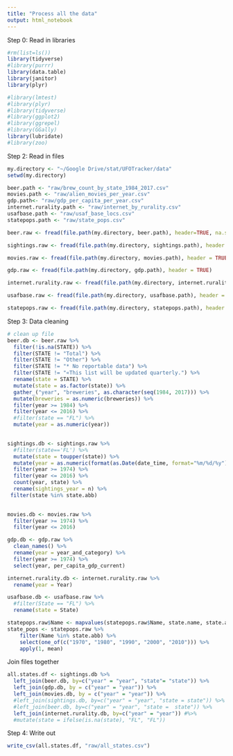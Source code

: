 ```yaml
---
title: "Process all the data"
output: html_notebook
---
```


Step 0: Read in libraries 

```r
#rm(list=ls())
library(tidyverse)
#library(purrr)
library(data.table)
library(janitor)
library(plyr)

#library(lmtest)
#library(plyr)
#library(tidyverse)
#library(ggplot2)
#library(ggrepel)
#library(GGally)
library(lubridate)
#library(zoo)
```


Step 2: Read in files
```r
my.directory <- "~/Google Drive/stat/UFOTracker/data"
setwd(my.directory)

beer.path <- "raw/brew_count_by_state_1984_2017.csv"
movies.path <- "raw/alien_movies_per_year.csv"
gdp.path<- "raw/gdp_per_capita_per_year.csv"
internet.rurality.path <- "raw/internet_by_rurality.csv"
usafbase.path <- "raw/usaf_base_locs.csv"
statepops.path <- "raw/state_pops.csv"

beer.raw <- fread(file.path(my.directory, beer.path), header=TRUE, na.strings=c("*", ""))

sightings.raw <- fread(file.path(my.directory, sightings.path), header = TRUE, na.strings = c("", "Unknown", "--"))

movies.raw <- fread(file.path(my.directory, movies.path), header = TRUE)

gdp.raw <- fread(file.path(my.directory, gdp.path), header = TRUE)

internet.rurality.raw <- fread(file.path(my.directory, internet.rurality.path), header = TRUE)

usafbase.raw <- fread(file.path(my.directory, usafbase.path), header = TRUE)

statepops.raw <- fread(file.path(my.directory, statepops.path), header = TRUE)

```


Step 3: Data cleaning  

```r
# clean up file
beer.db <- beer.raw %>% 
  filter(!is.na(STATE)) %>%
  filter(STATE != "Total") %>% 
  filter(STATE != "Other") %>% 
  filter(STATE != "* No reportable data") %>% 
  filter(STATE != "«This list will be updated quarterly.") %>% 
  rename(state = STATE) %>% 
  mutate(state = as.factor(state)) %>% 
  gather_("year", "breweries", as.character(seq(1984, 2017))) %>% 
  mutate(breweries = as.numeric(breweries)) %>% 
  filter(year >= 1984) %>% 
  filter(year <= 2016) %>% 
  #filter(state == "FL") %>% 
  mutate(year = as.numeric(year))
  
```

```r
sightings.db <- sightings.raw %>% 
  #filter(state=='FL') %>% 
  mutate(state = toupper(state)) %>% 
  mutate(year = as.numeric(format(as.Date(date_time, format="%m/%d/%y"),"%Y"))) %>% 
  filter(year >= 1974) %>% 
  filter(year <= 2016) %>%
  count(year, state) %>% 
  rename(sightings_year = n) %>% 
 filter(state %in% state.abb)
  
```

```r
movies.db <- movies.raw %>% 
  filter(year >= 1974) %>% 
  filter(year <= 2016)
```


```r
gdp.db <- gdp.raw %>% 
  clean_names() %>% 
  rename(year = year_and_category) %>% 
  filter(year >= 1974) %>% 
  select(year, per_capita_gdp_current)
```

```r
internet.rurality.db <- internet.rurality.raw %>% 
  rename(year = Year)
```

```r
usafbase.db <- usafbase.raw %>% 
  #filter(State == "FL") %>% 
  rename(state = State)
```

```r
statepops.raw$Name <- mapvalues(statepops.raw$Name, state.name, state.abb)
state_pops <- statepops.raw %>%
    filter(Name %in% state.abb) %>%
    select(one_of(c("1970", "1980", "1990", "2000", "2010"))) %>%
    apply(1, mean)
```



Join files together
```r
all.states.df <- sightings.db %>% 
  left_join(beer.db, by=c("year" = "year", "state"= "state")) %>% 
  left_join(gdp.db, by = c("year" = "year")) %>% 
  left_join(movies.db, by = c("year" = "year")) %>% 
  #left_join(sightings.db, by=c("year" = "year", "state = state")) %>% 
  #left_join(beer.db, by=c("year" = "year", "state =  state")) %>% 
  left_join(internet.rurality.db, by=c("year" = "year")) #%>% 
  #mutate(state = ifelse(is.na(state), "FL", "FL"))
```




Step 4: Write out
```r
write_csv(all.states.df, "raw/all_states.csv")
```

